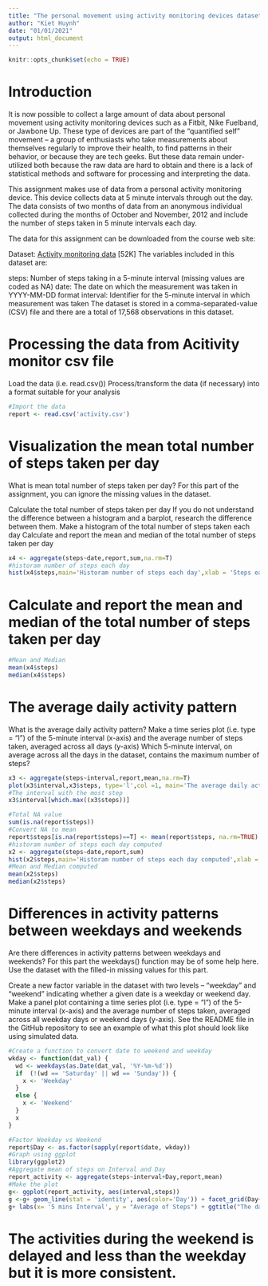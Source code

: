 ```yaml
---
title: "The personal movement using activity monitoring devices dataset"
author: "Kiet Huynh"
date: "01/01/2021"
output: html_document
---
```


```r
knitr::opts_chunk$set(echo = TRUE)


```

# Introduction

It is now possible to collect a large amount of data about personal movement using activity monitoring devices such as a Fitbit, Nike Fuelband, or Jawbone Up. These type of devices are part of the “quantified self” movement – a group of enthusiasts who take measurements about themselves regularly to improve their health, to find patterns in their behavior, or because they are tech geeks. But these data remain under-utilized both because the raw data are hard to obtain and there is a lack of statistical methods and software for processing and interpreting the data.

This assignment makes use of data from a personal activity monitoring device. This device collects data at 5 minute intervals through out the day. The data consists of two months of data from an anonymous individual collected during the months of October and November, 2012 and include the number of steps taken in 5 minute intervals each day.

The data for this assignment can be downloaded from the course web site:

Dataset: [Activity monitoring data](https://d396qusza40orc.cloudfront.net/repdata%2Fdata%2Factivity.zip) [52K]
The variables included in this dataset are:

steps: Number of steps taking in a 5-minute interval (missing values are coded as \color{red}{\verb|NA|}NA)
date: The date on which the measurement was taken in YYYY-MM-DD format
interval: Identifier for the 5-minute interval in which measurement was taken
The dataset is stored in a comma-separated-value (CSV) file and there are a total of 17,568 observations in this dataset.

# Processing the data from Acitivity monitor csv file
Load the data (i.e. \color{red}{\verb|read.csv()|}read.csv())
Process/transform the data (if necessary) into a format suitable for your analysis

```r
#Import the data
report <- read.csv('activity.csv')
```
# Visualization the mean total number of steps taken per day
What is mean total number of steps taken per day?
For this part of the assignment, you can ignore the missing values in the dataset.

Calculate the total number of steps taken per day
If you do not understand the difference between a histogram and a barplot, research the difference between them. Make a histogram of the total number of steps taken each day
Calculate and report the mean and median of the total number of steps taken per day

```r
x4 <- aggregate(steps~date,report,sum,na.rm=T)
#historam number of steps each day
hist(x4$steps,main='Historam number of steps each day',xlab = 'Steps each day')
```

# Calculate and report the mean and median of the total number of steps taken per day
```r
#Mean and Median 
mean(x4$steps)
median(x4$steps)
```
# The average daily activity pattern
What is the average daily activity pattern?
Make a time series plot (i.e. \color{red}{\verb|type = "l"|}type = "l") of the 5-minute interval (x-axis) and the average number of steps taken, averaged across all days (y-axis)
Which 5-minute interval, on average across all the days in the dataset, contains the maximum number of steps?

```r
x3 <- aggregate(steps~interval,report,mean,na.rm=T)
plot(x3$interval,x3$steps, type='l',col =1, main='The average daily activity pattern',xlab='5-mins Time Interval',ylab='Average number of steps')
#The interval with the most step
x3$interval[which.max((x3$steps))]
```

```r
#Total NA value 
sum(is.na(report$steps))
#Convert NA to mean
report$steps[is.na(report$steps)==T] <- mean(report$steps, na.rm=TRUE)
#historam number of steps each day computed
x2 <- aggregate(steps~date,report,sum)
hist(x2$steps,main='Historam number of steps each day computed',xlab = 'Steps each day')
#Mean and Median computed
mean(x2$steps)
median(x2$steps)
```
# Differences in activity patterns between weekdays and weekends
Are there differences in activity patterns between weekdays and weekends?
For this part the \color{red}{\verb|weekdays()|}weekdays() function may be of some help here. Use the dataset with the filled-in missing values for this part.

Create a new factor variable in the dataset with two levels – “weekday” and “weekend” indicating whether a given date is a weekday or weekend day.
Make a panel plot containing a time series plot (i.e. \color{red}{\verb|type = "l"|}type = "l") of the 5-minute interval (x-axis) and the average number of steps taken, averaged across all weekday days or weekend days (y-axis). See the README file in the GitHub repository to see an example of what this plot should look like using simulated data.

```r
#Create a function to convert date to weekend and weekday
wkday <- function(dat_val) {
  wd <- weekdays(as.Date(dat_val, '%Y-%m-%d'))
  if  (!(wd == 'Saturday' || wd == 'Sunday')) {
    x <- 'Weekday'
  } 
  else {
    x <- 'Weekend'
  }
  x
}

#Factor Weekday vs Weekend
report$Day <- as.factor(sapply(report$date, wkday))
#Graph using ggplot
library(ggplot2)
#Aggregate mean of steps on Interval and Day
report_activity <- aggregate(steps~interval+Day,report,mean)
#Make the plot
g<- ggplot(report_activity, aes(interval,steps))
g <-g+ geom_line(stat = 'identity', aes(color='Day')) + facet_grid(Day~.)
g+ labs(x= '5 mins Interval', y = "Average of Steps") + ggtitle("The dataset with two levels – “weekday” and “weekend”")
```

# The activities during the weekend is delayed and less than the weekday but it is more consistent.




